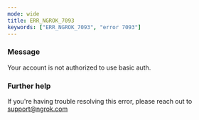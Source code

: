 ```yaml
---
mode: wide
title: ERR_NGROK_7093
keywords: ["ERR_NGROK_7093", "error 7093"]
---
```



### Message

Your account is not authorized to use basic auth.

<ErrorDetails />

### Further help

If you're having trouble resolving this error, please reach out to [support@ngrok.com](mailto:support@ngrok.com?subject=Help%20with%20ERR_NGROK_7093)
